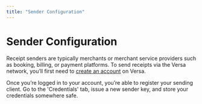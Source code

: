 ```yaml
---
title: "Sender Configuration"
---
```


# Sender Configuration

Receipt senders are typically merchants or merchant service providers such as booking, billing, or payment platforms. To send receipts via the Versa network, you’ll first need to [create an account](https://app.versa.org) on Versa.

Once you’re logged in to your account, you’re able to register your sending client. Go to the 'Credentials' tab, issue a new sender key, and store your credentials somewhere safe.
